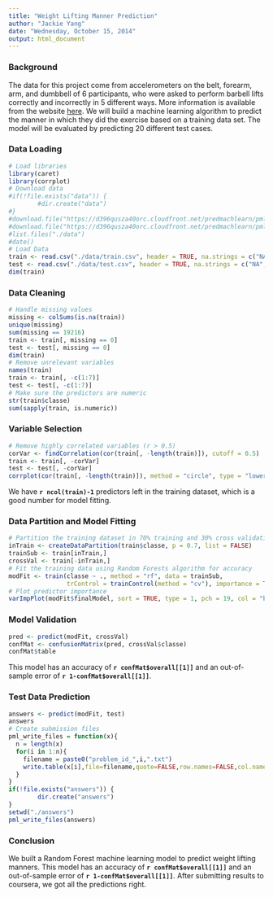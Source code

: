 ```yaml
---
title: "Weight Lifting Manner Prediction"
author: "Jackie Yang"
date: "Wednesday, October 15, 2014"
output: html_document
---
```


### Background

The data for this project come from accelerometers on the belt, forearm, arm, and dumbbell of 6 participants, who were asked to perform barbell lifts correctly and incorrectly in 5 different ways. More information is available from the website [here](http://groupware.les.inf.puc-rio.br/har). We will build a machine learning algorithm to predict the manner in which they did the exercise based on a training data set. The model will be evaluated by predicting 20 different test cases. 

### Data Loading

```r
# Load libraries
library(caret)
library(corrplot)
# Download data
#if(!file.exists("data")) {
        #dir.create("data")
#}
#download.file("https://d396qusza40orc.cloudfront.net/predmachlearn/pml-training.csv", "./data/train.csv")
#download.file("https://d396qusza40orc.cloudfront.net/predmachlearn/pml-testing.csv", "./data/test.csv")
#list.files("./data")
#date()
# Load Data
train <- read.csv("./data/train.csv", header = TRUE, na.strings = c("NA", ""))
test <- read.csv("./data/test.csv", header = TRUE, na.strings = c("NA", ""))
dim(train)
```

### Data Cleaning

```r
# Handle missing values
missing <- colSums(is.na(train))
unique(missing)
sum(missing == 19216)
train <- train[, missing == 0]
test <- test[, missing == 0]
dim(train)
# Remove unrelevant variables
names(train)
train <- train[, -c(1:7)]
test <- test[, -c(1:7)]
# Make sure the predictors are numeric
str(train$classe)
sum(sapply(train, is.numeric))
```

### Variable Selection

```r
# Remove highly correlated variables (r > 0.5)
corVar <- findCorrelation(cor(train[, -length(train)]), cutoff = 0.5)
train <- train[, -corVar]
test <- test[, -corVar]
corrplot(cor(train[, -length(train)]), method = "circle", type = "lower")
```

We have **`r ncol(train)-1`** predictors left in the training dataset, which is a good number for model fitting. 

### Data Partition and Model Fitting

```r
# Partition the training dataset in 70% training and 30% cross validation
inTrain <- createDataPartition(train$classe, p = 0.7, list = FALSE)
trainSub <- train[inTrain,]
crossVal <- train[-inTrain,]
# Fit the training data using Random Forests algorithm for accuracy
modFit <- train(classe ~ ., method = "rf", data = trainSub, 
                trControl = trainControl(method = "cv"), importance = TRUE)
# Plot predictor importance
varImpPlot(modFit$finalModel, sort = TRUE, type = 1, pch = 19, col = "blue")
```

### Model Validation

```r
pred <- predict(modFit, crossVal)
confMat <- confusionMatrix(pred, crossVal$classe)
confMat$table
```

This model has an accuracy of **`r confMat$overall[[1]]`** and an out-of-sample error of **`r 1-confMat$overall[[1]]`**.

### Test Data Prediction

```r
answers <- predict(modFit, test)
answers
# Create submission files
pml_write_files = function(x){
  n = length(x)
  for(i in 1:n){
    filename = paste0("problem_id_",i,".txt")
    write.table(x[i],file=filename,quote=FALSE,row.names=FALSE,col.names=FALSE)
  }
}
if(!file.exists("answers")) {
        dir.create("answers")
}
setwd("./answers")
pml_write_files(answers)
```

### Conclusion

We built a Random Forest machine learning model to predict weight lifting manners. This model has an accuracy of **`r confMat$overall[[1]]`** and an out-of-sample error of **`r 1-confMat$overall[[1]]`**. After submitting results to coursera, we got all the predictions right.